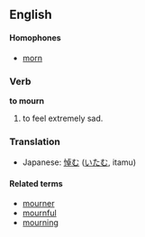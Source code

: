 ==English==
====Homophones====
*[[morn]]

===Verb===
'''to mourn'''

# to feel extremely sad. 

===Translation===
*Japanese: [[悼む]] ([[いたむ]], itamu)

====Related terms====
*[[mourner]]
*[[mournful]]
*[[mourning]]